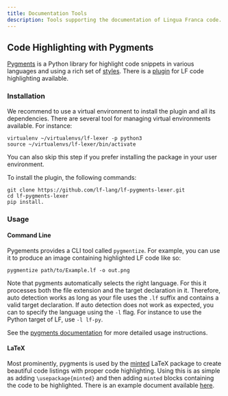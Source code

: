 ```yaml
---
title: Documentation Tools
description: Tools supporting the documentation of Lingua Franca code.
---
```


## Code Highlighting with Pygments

[Pygments](https://pygments.org/) is a Python library for highlight code snippets in various languages and using a rich set of [styles](https://pygments.org/styles/). There is a [plugin](https://github.com/lf-lang/lf-pygments-lexer) for LF code highlighting available.

### Installation

We recommend to use a virtual environment to install the plugin and all its dependencies.
There are several tool for managing virtual environments available. For instance:
```
virtualenv ~/virtualenvs/lf-lexer -p python3
source ~/virtualenvs/lf-lexer/bin/activate
```
You can also skip this step if you prefer installing the package in your user environment.

To install the plugin, the following commands:
```
git clone https://github.com/lf-lang/lf-pygments-lexer.git
cd lf-pygments-lexer
pip install.
```

### Usage

#### Command Line

Pygements provides a CLI tool called `pygmentize`. For example, you can use it to produce an image containing highlighted LF code like so:
```
pygmentize path/to/Example.lf -o out.png
```
Note that pygments automatically selects the right language. For this it processes both the file extension and the target declaration in it.
Therefore, auto detection works as long as your file uses the `.lf` suffix and contains a valid target declaration. If auto detection does not work as expected, you can to specify the language using the `-l` flag. For instance to use the Python target of LF, use `-l lf-py`.

See the [pygments documentation](https://pygments.org/docs/cmdline/) for more detailed usage instructions.

#### LaTeX

Most prominently, pygments is used by the [minted](https://ctan.org/pkg/minted?lang=en) LaTeX package to create beautiful code listings with proper code highlighting.
Using this is as simple as adding `\usepackage{minted}` and then adding `minted` blocks containing the code to be highlighted.
There is an example document available [here](https://github.com/lf-lang/lf-pygments-lexer/blob/main/example/example.tex).
